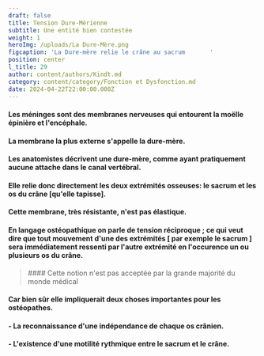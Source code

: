 ```yaml
---
draft: false
title: Tension Dure-Mérienne
subtitle: Une entité bien contestée
weight: 1
heroImg: /uploads/La Dure-Mère.png
figcaption: 'La Dure-mère relie le crâne au sacrum       '
position: center
l_title: 29
author: content/authors/Kindt.md
category: content/category/Fonction et Dysfonction.md
date: 2024-04-22T22:00:00.000Z
---
```


#### Les méninges sont des membranes nerveuses qui entourent la moëlle épinière et l'encéphale.

#### La membrane la plus externe s'appelle la dure-mère.

<Space height={15} />

#### Les anatomistes décrivent une  dure-mère, comme ayant pratiquement aucune attache dans le canal vertébral.

#### Elle relie donc directement les deux extrémités osseuses: le sacrum et les os du crâne \[qu'elle tapisse].

<Space height={15} />

#### Cette membrane, très résistante, n'est pas élastique.

<Space height={10} />

#### En langage ostéopathique on parle de **tension réciproque** ; ce qui veut dire que tout mouvement d'une des extrémités \[ par exemple le sacrum ] sera immédiatement ressenti par l'autre extrémité en l'occurence un ou plusieurs os du crâne.

<Space height={20} />

<BlockQuote>
  #### Cette notion n'est pas acceptée par la grande majorité du monde médical
</BlockQuote>

<Space height={20} />

#### Car bien sûr elle impliquerait deux choses importantes pour les ostéopathes.

#### &#x20;  - La reconnaissance d'une indépendance de chaque os crânien.

#### &#x20; - L'existence d'une motilité rythmique entre le sacrum et le crâne.
